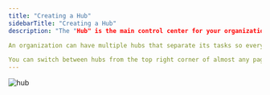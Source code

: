 ```yaml
---
title: "Creating a Hub"
sidebarTitle: "Creating a Hub"
description: "The "Hub" is the main control center for your organizational tasks. It is usually the central place in your organization where field users start their day, such as the warehouse, office, or delivery center.

An organization can have multiple hubs that separate its tasks so everything stays organized. Users can be part of one or more hubs based on their tasks. This helps everyone to work together and finish tasks on time.

You can switch between hubs from the top right corner of almost any page."
---
```

![hub](https://t3837933.p.clickup-attachments.com/t3837933/076cb89b-207f-4b6f-a140-9a5050b306c8/image.png)